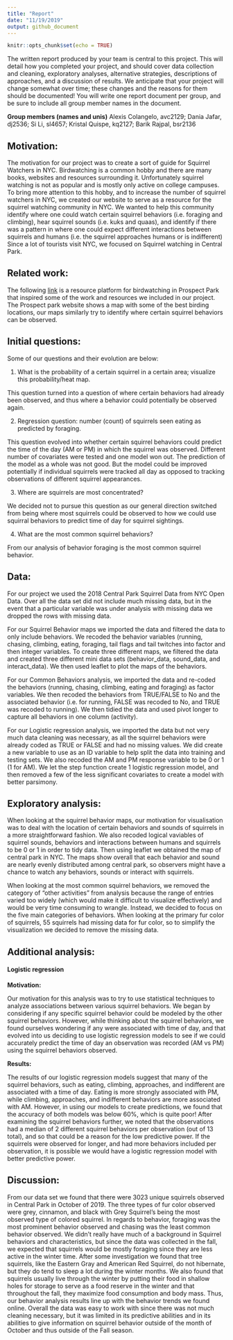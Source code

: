 ```yaml
---
title: "Report"
date: "11/19/2019"
output: github_document
---
```


```r
knitr::opts_chunk$set(echo = TRUE)
```

The written report produced by your team is central to this project. This will detail how you completed your project, and should cover data collection and cleaning, exploratory analyses, alternative strategies, descriptions of approaches, and a discussion of results. We anticipate that your project will change somewhat over time; these changes and the reasons for them should be documented! You will write one report document per group, and be sure to include all group member names in the document.

**Group members (names and unis)**
Alexis Colangelo, avc2129;
Dania Jafar, dj2536;
Si Li, sl4657;
Kristal Quispe, kq2127;
Barik Rajpal, bsr2136

## Motivation: 
The motivation for our project was to create a sort of guide for Squirrel Watchers in NYC. Birdwatching is a common hobby and there are many books, websites and resources surrounding it. Unfortunately squirrel watching is not as popular and is mostly only active on college campuses. To bring more attention to this hobby, and to increase the number of squirrel watchers in NYC, we created our website to serve as a resource for the squirrel watching community in NYC. We wanted to help this community identify where one could watch certain squirrel behaviors (i.e. foraging and climbing), hear squirrel sounds (i.e. kuks and quaas), and identify if there was a pattern in where one could expect different interactions between squirrels and humans (i.e. the squirrel approaches humans or is indifferent) Since a lot of tourists visit NYC, we focused on Squirrel watching in Central Park. 

## Related work: 
The following [link](https://www.prospectpark.org/visit-the-park/things-to-do/birdwatching/?gclid=EAIaIQobChMImM7nuKaa5gIViZOzCh1NYAGQEAAYASAAEgLlPPD_BwE) is a resource platform for birdwatching in Prospect Park that inspired some of the work and resources we included in our project. The Prospect park website shows a map with some of the best birding locations, our maps similarly try to identify where certain squirrel behaviors can be observed. 

## Initial questions: 

Some of our questions and their evolution are below:

1.	What is the probability of a certain squirrel in a certain area; visualize this probability/heat map. 

This question turned into a question of where certain behaviors had already been observed, and thus where a behavior could potentially be observed again. 

2.	Regression question: number (count) of squirrels seen eating as predicted by foraging. 

This question evolved into whether certain squirrel behaviors could predict the time of the day (AM or PM) in which the squirrel was observed. Different number of covariates were tested and one model won out. The prediction of the model as a whole was not good. But the model could be improved potentially if individual squirrels were tracked all day as opposed to tracking observations of different squirrel appearances.

3.	Where are squirrels are most concentrated? 

We decided not to pursue this question as our general direction switched from being where most squirrels could be observed to how we could use squirral behaviors to predict time of day for squirrel sightings.  

4.	What are the most common squirrel behaviors? 

From our analysis of behavior foraging is the most common squirrel behavior.

## Data: 

For our project we used the 2018 Central Park Squirrel Data from NYC Open Data. Over all the data set did not include much missing data, but in the event that a particular variable was under analysis with missing data we dropped the rows with missing data. 

For our Squirrel Behavior maps we imported the data and filtered the data to only include behaviors. We recoded the behavior variables (running, chasing, climbing, eating, foraging, tail flags and tail twitches into factor and then integer variables. To create three different maps, we filtered the data and created three different mini data sets (behavior_data, sound_data, and interact_data). We then used leaflet to plot the maps of the behaviors. 

For our Common Behaviors analysis, we imported the data and re-coded the behaviors (running, chasing, climbing, eating and foraging) as factor variables. We then recoded the behaviors from TRUE/FALSE to No and the associated behavior (i.e. for running, FALSE was recoded to No, and TRUE was recoded to running). We then tidied the data and used pivot longer to capture all behaviors in one column (activity). 

For our Logistic regression analysis, we imported the data but not very much data cleaning was necessary, as all the squirrel behaviors were already coded as TRUE or FALSE and had no missing values. We did create a new variable to use as an ID variable to help split the data into training and testing sets. We also recoded the AM and PM response variable to be 0 or 1 (1 for AM). We let the step function create 1 logistic regression model, and then removed a few of the less significant covariates to create a model with better parsimony.

## Exploratory analysis: 

When looking at the squirrel behavior maps, our motivation for visualisation was to deal with the location of certain behaviors and sounds of squirrels in a more straightforward fashion. We also recoded logical vaviables of squirrel sounds, behaviors and interactions between humans and squirrels to be 0 or 1 in order to tidy data. Then using leaflet we obtained the map of central park in NYC. The maps show overall that each behavior and sound are nearly evenly distributed among central park, so observers might have a chance to watch any behaviors, sounds or interact with squirrels.

When looking at the most common squirrel behaviors, we removed the category of "other activities" from analysis because the range of entries varied too widely (which would make it difficult to visualize effectively) and would be very time consuming to wrangle. Instead, we decided to focus on the five main categories of behaviors. When looking at the primary fur color of squirrels, 55 squirrels had missing data for fur color, so to simplify the visualization we decided to remove the missing data. 

## Additional analysis: 

#### Logistic regression

**Motivation:** 

Our motivation for this analysis was to try to use statistical techniques to analyze associations between various squirrel behaviors. We began by considering if any specific squirrel behavior could be modeled by the other squirrel behaviors. However, while thinking about the squirrel behaviors, we found ourselves wondering if any were associated with time of day, and that evolved into us deciding to use logistic regression models to see if we could accurately predict the time of day an observation was recorded (AM vs PM) using the squirrel behaviors observed.

**Results:**

The results of our logistic regression models suggest that many of the squirrel behaviors, such as eating, climbing, approaches, and indifferent are associated with a time of day. Eating is more strongly associated with PM, while climbing, approaches, and indifferent behaviors are more associated with AM. However, in using our models to create predictions, we found that the accuracy of both models was below 60%, which is quite poor! After examining the squirrel behaviors further, we noted that the observations had a median of 2 different squirrel behaviors per observation (out of 13 total), and so that could be a reason for the low predictive power. If the squirrels were observed for longer, and had more behaviors included per observation, it is possible we would have a logistic regression model with better predictive power.

## Discussion:

From our data set we found that there were 3023 unique squirrels observed in Central Park in October of 2019. The three types of fur color observed were grey, cinnamon, and black with Grey Squirrel’s being the most observed type of colored squirrel. In regards to behavior, foraging was the most prominent behavior observed and chasing was the least common behavior observed. We didn’t really have much of a background in Squirrel behaviors and characteristics, but since the data was collected in the fall, we expected that squirrels would be mostly foraging since they are less active in the winter time. After some investigation we found that tree squirrels, like the Eastern Gray and American Red Squirrel, do not hibernate, but they do tend to sleep a lot during the winter months. We also found that squirrels usually live through the winter by putting their food in shallow holes for storage to serve as a food reserve in the winter and that throughout the fall, they maximize food consumption and body mass. Thus, our behavior analysis results line up with the behavior trends we found online. Overall the data was easy to work with since there was not much cleaning necessary, but it was limited in its predictive abilities and in its abilities to give information on squirrel behavior outside of the month of October and thus outside of the Fall season. 
